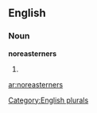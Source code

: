 ==English==

===Noun===
'''noreasterners'''

# {{plural of|[[noreasterner]]}}

[[Category:English plurals]]

[[ar:noreasterners]]